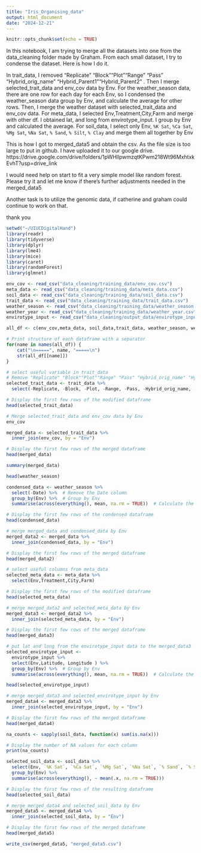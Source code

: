 ```yaml
---
title: "Iris_Organising_data"
output: html_document
date: "2024-12-21"
---
```


```r
knitr::opts_chunk$set(echo = TRUE)
```

In this notebook, I am trying to merge all the datasets into one from the data_cleaning folder made by Graham. From each small dataset, I try to condense the dataset. Here is how I do it.

In trait_data, I removed "Replicate" "Block""Plot""Range" "Pass" "Hybrid_orig_name" "Hybrid_Parent1""Hybrid_Parent2" .
Then I merge selected_trait_data and env_cov data by Env.
For the weather_season data, there are one row for each day for each Env, so I condensed the weather_season data group by Env, and calculate the average for other rows. Then, I merge the weather dataset with selected_trait_data and env_cov data.
For meta_data, I selected Env,Treatment,City,Farm and merge with other df.
I obtained lat, and long from envirotype_input. I group by Env and calculated the average.
For soil_data, I select only Env, `%K Sat`, `%Ca Sat`, `%Mg Sat`, `%Na Sat`, `% Sand`, `% Silt`, `% Clay` and merge them all together by Env

This is how I got to merged_data5 and obtain the csv. As the file size is too large to put in github. I have uploaded it to our google drive. https://drive.google.com/drive/folders/1pWHllpwmzqtKPwm218Wt96MxhtxkEvhT?usp=drive_link


I would need help on start to fit a very simple model like random forest. Please try it and let me know if there's further adjustments needed in the merged_data5

Another task is to utilize the genomic data, if catherine and graham could continue to work on that.

thank you




```r
setwd("~/UIUCDigitalHand")
library(readr)
library(tidyverse)
library(dplyr)
library(lme4)
library(mice)
library(caret)
library(randomForest)
library(glmnet)
```
```r
env_cov <- read_csv("data_cleaning/training_data/env_cov.csv")
meta_data <- read_csv("data_cleaning/training_data/meta_data.csv")
soil_data <- read_csv("data_cleaning/training_data/soil_data.csv")
trait_data <- read_csv("data_cleaning/training_data/trait_data.csv")
weather_season <- read_csv("data_cleaning/training_data/weather_season.csv")
weather_year <- read_csv("data_cleaning/training_data/weather_year.csv")
envirotype_input <- read_csv("data_cleaning/output_data/envirotype_input.csv")
```


```r
all_df <- c(env_cov,meta_data, soil_data,trait_data, weather_season, weather_year)
```

```r
# Print structure of each dataframe with a separator
for(name in names(all_df)) {
    cat("\n=====", name, "=====\n")
    str(all_df[[name]])
}
```

```r
# select useful variable in trait_data
# Remove "Replicate" "Block""Plot""Range" "Pass" "Hybrid_orig_name" "Hybrid_Parent1""Hybrid_Parent2"  
selected_trait_data <- trait_data %>%
  select(-Replicate, -Block, -Plot, -Range, -Pass, -Hybrid_orig_name, -Hybrid_Parent1, -Hybrid_Parent2)

# Display the first few rows of the modified dataframe
head(selected_trait_data)
```

```r
# Merge selected_trait_data and env_cov data by Env
env_cov
```

```r
merged_data <- selected_trait_data %>%
  inner_join(env_cov, by = "Env")

# Display the first few rows of the merged dataframe
head(merged_data)
```

```r
summary(merged_data)
```

```r
head(weather_season)
```

```r
condensed_data <- weather_season %>%
  select(-Date) %>%  # Remove the Date column
  group_by(Env) %>%  # Group by Env
  summarise(across(everything(), mean, na.rm = TRUE))  # Calculate the mean for each group

# Display the first few rows of the condensed dataframe
head(condensed_data)
```

```r
# merge merged_data and condensed_data by Env
merged_data2 <- merged_data %>%
  inner_join(condensed_data, by = "Env")

# Display the first few rows of the merged dataframe
head(merged_data2)
```

```r
# select useful columns from meta_data
selected_meta_data <- meta_data %>%
  select(Env,Treatment,City,Farm)

# Display the first few rows of the modified dataframe
head(selected_meta_data)
```

```r
# merge merged_data2 and selected_meta_data by Env
merged_data3 <- merged_data2 %>%
  inner_join(selected_meta_data, by = "Env")

# Display the first few rows of the merged dataframe
head(merged_data3)
```

```r
# put lat and long from the envirotype_input data to the merged_data3
selected_envirotype_input <- 
  envirotype_input %>% 
  select(Env,Latitude, Longitude ) %>%
  group_by(Env) %>%  # Group by Env
  summarise(across(everything(), mean, na.rm = TRUE))  # Calculate the mean for each group

head(selected_envirotype_input)
```

```r
# merge merged_data3 and selected_envirotype_input by Env
merged_data4 <- merged_data3 %>%
  inner_join(selected_envirotype_input, by = "Env")

# Display the first few rows of the merged dataframe
head(merged_data4)
```

```r
na_counts <- sapply(soil_data, function(x) sum(is.na(x)))

# Display the number of NA values for each column
print(na_counts)
```

```r
selected_soil_data <- soil_data %>%
  select(Env, `%K Sat`, `%Ca Sat`, `%Mg Sat`, `%Na Sat`, `% Sand`, `% Silt`, `% Clay`) %>%
  group_by(Env) %>%
  summarise(across(everything(), ~ mean(.x, na.rm = TRUE)))

# Display the first few rows of the resulting dataframe
head(selected_soil_data)
```

```r
# merge merged_data4 and selected_soil_data by Env
merged_data5 <- merged_data4 %>%
  inner_join(selected_soil_data, by = "Env")

# Display the first few rows of the merged dataframe
head(merged_data5)
```

```r
write_csv(merged_data5, "merged_data5.csv")
```

